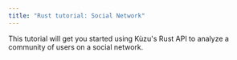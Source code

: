 ```yaml
---
title: "Rust tutorial: Social Network"
---
```


This tutorial will get you started using Kùzu's Rust API to analyze a community of users on a social network.